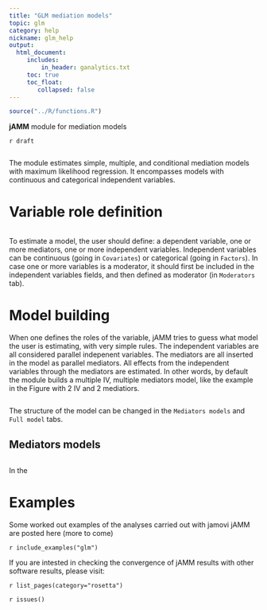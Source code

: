 ```yaml
---
title: "GLM mediation models"
topic: glm
category: help
nickname: glm_help
output: 
  html_document:
     includes:
         in_header: ganalytics.txt
     toc: true
     toc_float:
        collapsed: false
---
```



```r
source("../R/functions.R")

```

**jAMM** module for mediation models

`r draft`

<img src="glm/main.png" class="imgN-responsive" alt="">

The module estimates simple, multiple, and conditional mediation models with maximum likelihood regression. It encompasses models with continuous and categorical independent variables. 

# Variable role definition

<img src="glm/variables.png" class="img-responsive" alt="">

To estimate a model, the user should define: a dependent variable, one or more mediators, one or more independent variables. Independent variables can be continuous (going in `Covariates`) or categorical (going in  `Factors`). In case one or more variables is a moderator, it should first be included in the independent variables fields, and then defined as moderator (in `Moderators` tab). 

# Model building

When one defines the roles of the variable, jAMM tries to guess what model the user is estimating, with very simple rules. The independent variables are all considered parallel indepenent variables. The mediators are all inserted in the model as parallel mediators. All effects from the independent variables through the mediators are estimated. In other words, by default the module builds a multiple IV, multiple mediators model, like the example in the Figure with 2 IV and 2 mediatiors.

<img src="glm/diagram1.png" class="img-responsive" alt="">

The structure of the model can be changed in the `Mediators models` and `Full model` tabs.

## Mediators models

<img src="glm/mediators.png" class="img-responsive" alt="">


In the 

# Examples

Some worked out examples of the analyses carried out with jamovi jAMM are posted here (more to come)

`r include_examples("glm")`

If you are intested in checking the convergence of jAMM results with other software results, please visit:

`r list_pages(category="rosetta")`


`r issues()`

